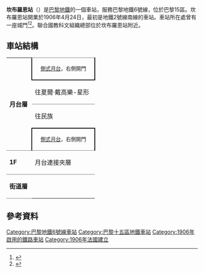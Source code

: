 {{Infobox station
| name                = 坎布羅恩站
| symbol_location     = paris
| symbol              = m
| symbol2             = 
| type                = [[巴黎地鐵|巴黎地鐵]]車站
| image               = [[File:Cambronne_métro_Q02.jpg|300px]]
| alt                 = 
| caption             = 
| other_name          = 
| address             = [[巴黎15區|巴黎15區]]
| borough             = [[法蘭西島|法蘭西島]]
| country             = 法國
| iso_region          = FR_scale:2000
| coordinates_display = title
| coordinates_format  = dms
| latd  = 48.847537| latm  = | lats  = | latNS  = 
| longd = 2.302937| longm = | longs = | longEW = 
| coordinates         = 
| owned               = [[RATP|RATP]]
| operator            = [[RATP|RATP]]
| line                = 
| disabled            = 
| zone                = 1
| opened              = {{Start-date|1906年4月24日}}
| closed              = <!-- {{End date|YYYY|MM|DD|df=y}} -->
| services            = 
| map_type            = France Paris
}}
'''坎布羅恩站'''（{{lang-fr|Cambronne}}）是[[巴黎地鐵|巴黎地鐵]]的一個車站，服務巴黎地鐵6號線，位於巴黎15區。坎布羅恩站開業於1906年4月24日，最初是地鐵2號線南線的車站。車站所在處曾有一座城門<ref>{{cite web|title=Barrière de l’École-Militaire, picture|url=http://gallica.bnf.fr/ark:/12148/btv1b7743666f.item.f1.langFR|publisher=[[Bibliothèque_nationale_de_France|Bibliothèque nationale de France]]|language=fr|accessdate=20 December 2009|archive-date=2016-06-30|archive-url=https://web.archive.org/web/20160630062835/http://gallica.bnf.fr/ark:/12148/btv1b7743666f.item.f1.langFR|dead-url=no}}</ref><ref>{{cite web |title=Barrière de l’École-Militaire |url=http://gallica.bnf.fr/ark:/12148/bpt6k208539k.image.f280.langFR |publisher=[[Bibliothèque_nationale_de_France|Bibliothèque nationale de France]] |language=fr |accessdate=20 December 2009 |archive-date=2016-06-30 |archive-url=https://web.archive.org/web/20160630040839/http://gallica.bnf.fr/ark:/12148/bpt6k208539k.image.f280.langFR |dead-url=no }}</ref>。聯合國教科文組織總部位於坎布羅恩站附近。
== 車站結構 ==
{| border=0 cellspacing=0 cellpadding=3
|style="border-bottom:solid 1px gray;" width=50 rowspan=4 valign=top|'''月台層'''
|style="border-top:solid 1px gray;border-right:solid 2px black;border-left:solid 2px black;border-bottom:solid 2px black;" colspan=2|<center><small>[[側式月台|側式月台]]，右側開門</small>
|-
|style="border-bottom:solid 1px gray;" width=150|往夏爾·戴高樂-星形
|style="border-bottom:solid 1px gray;" width=390|{{arrow|L}} [[File:Metro-M.svg|16x16px]][[File:Paris_Metro_6.svg|16x16px]]往[[夏爾·戴高樂-星形站|夏爾·戴高樂-星形]]<small>（[[拉莫特-皮凱-格勒內勒站|拉莫特-皮凱-格勒內勒]]）</small>
|-
|往民族
|{{arrow|R}} [[File:Metro-M.svg|16x16px]][[File:Paris_Metro_6.svg|16x16px]]往[[民族站_(巴黎地鐵)|民族]]<small>（[[塞夫爾-勒古布站|塞夫爾-勒古布]]）</small>
|-
|style="border-top:solid 2px black;border-right:solid 2px black;border-left:solid 2px black;border-bottom:solid 1px gray;" colspan=2|<center><small>[[側式月台|側式月台]]，右側開門
|-
|style="border-bottom:solid 1px gray;border-top:solid 1px gray;" width=50 valign=top|'''1F'''
|style="border-top:solid 1px gray;border-bottom:solid 1px gray;" width=100 valign=top|月台連接夾層
|-
|style="border-bottom:solid 1px gray;border-top:solid 1px gray;" width=50 valign=top|'''街道層'''
|}

==參考資料==
{{reflist}}

{{commons category|Cambronne (Paris Metro)}}
{{巴黎地鐵6號線}}

{{DEFAULTSORT:Cambronne}}
[[Category:巴黎地鐵6號線車站|Category:巴黎地鐵6號線車站]]
[[Category:巴黎十五區地鐵車站|Category:巴黎十五區地鐵車站]]
[[Category:1906年啟用的鐵路車站|Category:1906年啟用的鐵路車站]]
[[Category:1906年法國建立|Category:1906年法國建立]]